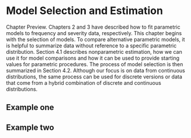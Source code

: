 # Model Selection and Estimation

Chapter Preview. Chapters 2 and 3 have described how to fit parametric models to frequency and severity data, respectively. This chapter begins with the selection of models. To compare alternative parametric models, it is helpful to summarize data without reference to a specific parametric distribution. Section 4.1 describes nonparametric estimation, how we can use it for model comparisons and how it can be used to provide starting values for parametric procedures. The process of model selection is then summarized in Section 4.2. Although our focus is on data from continuous distributions, the same process can be used for discrete versions or data that come from a hybrid combination of discrete and continuous distributions.


## Example one

## Example two
